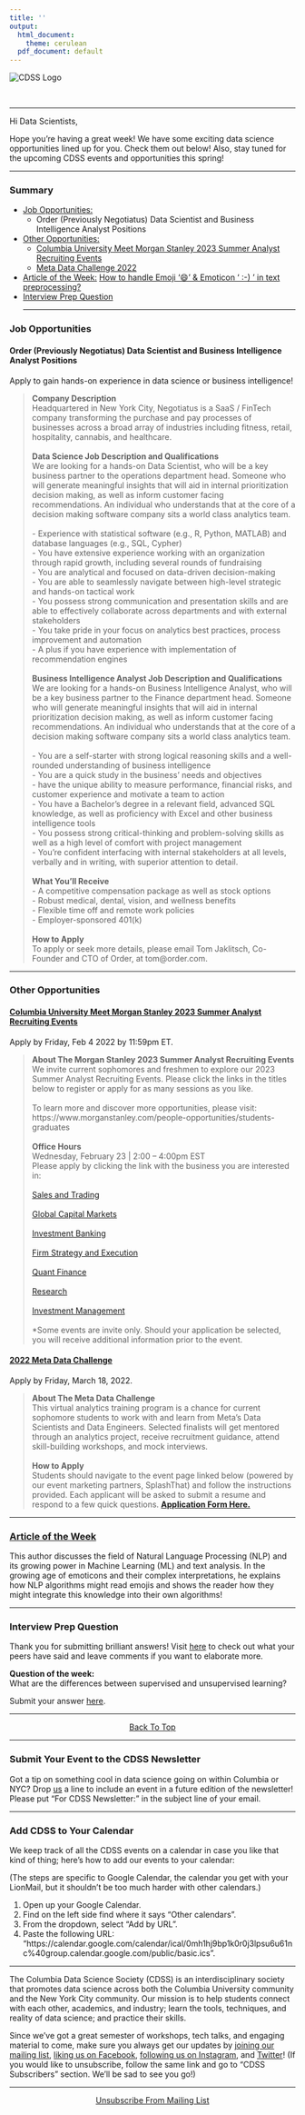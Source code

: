 ```yaml
---
title: ''
output:
  html_document:
    theme: cerulean
  pdf_document: default
---
```

<!--
Attachments: Cornerstone, Viacom, NY Feds
-->

<!-- Don't copy directly from R markdown; click "open in browser" and copy the HTML. Center image, unsubscribe, back to top -->

<style>
table {
  width: 600px !important;
}
.superscript {vertical-align:super; font-size:60%}

.anchor, .anchor:hover {
  text-decoration: inherit; 
  font-style: inherit; 
  color: inherit; 
  text-decoration: none
}

blockquote > p {
  font-size: 14px;
}

blockquote li {
  font-size: 14px;
}

.center-me {
  position: absolute;
  left: 50%;
  transform: translate(-50%, 0);
}

a {
  text-decoration: underline;
}

</style>

<a name="top" class="anchor"><img style="display: block; margin-left: auto; margin-right: auto" alt="CDSS Logo" src="http://bit.ly/CDSSLogo"></a>

<br>

<hr>

<!-- CDSS Newsletter: CDSS T-Shirts, Cognitive Computing in Finance -->

Hi Data Scientists,

Hope you're having a great week! We have some exciting data science opportunities lined up for you. Check them out below! Also, stay tuned for the upcoming CDSS events and opportunities this spring!

<hr>

### Summary
* <a href="#jobs">Job Opportunities:</a>
    + Order (Previously Negotiatus) Data Scientist and Business Intelligence Analyst Positions
    
* <a href="#other">Other Opportunities:</a>
    + [Columbia University Meet Morgan Stanley 2023 Summer Analyst Recruiting Events](https://www.morganstanley.com/people-opportunities/students-graduates)
    + [Meta Data Challenge 2022](https://metadatachallenge2022.splashthat.com/)
    
* <a href="#aotw"> Article of the Week:</a> [How to handle Emoji ‘😄’ & Emoticon ‘ :-) ’ in text preprocessing?](https://medium.com/geekculture/text-preprocessing-how-to-handle-emoji-emoticon-641bbfa6e9e7)
* <a href="#interview"> Interview Prep Question</a>
<hr> 

### <a name="jobs" class="anchor">Job Opportunities</a>

#### Order (Previously Negotiatus) Data Scientist and Business Intelligence Analyst Positions

Apply to gain hands-on experience in data science or business intelligence!

>
**Company Description ** <br>
Headquartered in New York City, Negotiatus is a SaaS / FinTech company transforming the purchase and pay processes of businesses across a broad array of industries including fitness, retail, hospitality, cannabis, and healthcare.<br><br>
**Data Science Job Description and Qualifications**<br>
We are looking for a hands-on Data Scientist, who will be a key business partner to the operations department head.  Someone who will generate meaningful insights that will aid in internal prioritization decision making, as well as inform customer facing recommendations. An individual who understands that at the core of a decision making software company sits a world class analytics team.<br><br>
- Experience with statistical software (e.g., R, Python, MATLAB) and database languages (e.g., SQL, Cypher)<br>
- You have extensive experience working with an organization through rapid growth, including several rounds of fundraising<br>
- You are analytical and focused on data-driven decision-making<br>
- You are able to seamlessly navigate between high-level strategic and hands-on tactical work<br>
- You possess strong communication and presentation skills and are able to effectively collaborate across departments and with external stakeholders<br>
- You take pride in your focus on analytics best practices, process improvement and automation<br>
- A plus if you have experience with implementation of recommendation engines<br> <br>
**Business Intelligence Analyst Job Description and Qualifications**<br>
We are looking for a hands-on Business Intelligence Analyst, who will be a key business partner to the Finance department head.  Someone who will generate meaningful insights that will aid in internal prioritization decision making, as well as inform customer facing recommendations. An individual who understands that at the core of a decision making software company sits a world class analytics team.<br><br>
- You are a self-starter with strong logical reasoning skills and a well-rounded understanding of business intelligence<br>
- You are a quick study in the business’ needs and objectives<br>
-  have the unique ability to measure performance, financial risks, and customer experience and motivate a team to action<br>
- You have a Bachelor's degree in a relevant field, advanced SQL knowledge, as well as proficiency with Excel and other business intelligence tools<br>
- You possess strong critical-thinking and problem-solving skills as well as a high level of comfort with project management<br>
- You’re confident interfacing with internal stakeholders at all levels, verbally and in writing, with superior attention to detail.<br><br>
**What You’ll Receive**<br>
- A competitive compensation package as well as stock options<br>
- Robust medical, dental, vision, and wellness benefits<br>
- Flexible time off and remote work policies<br>
- Employer-sponsored 401(k)<br><br>
**How to Apply**<br>
To apply or seek more details, please email Tom Jaklitsch, Co-Founder and CTO of Order, at tom@order.com.

<hr>

### <a name="other" class="anchor">Other Opportunities</a>

#### [Columbia University Meet Morgan Stanley 2023 Summer Analyst Recruiting Events](https://www.morganstanley.com/people-opportunities/students-graduates)

Apply by Friday, Feb 4 2022 by 11:59pm ET.

>
**About The Morgan Stanley 2023 Summer Analyst Recruiting Events**<br>
We invite current sophomores and freshmen to explore our 2023 Summer Analyst Recruiting Events. Please click the links in the titles below to register or apply for as many sessions as you like.<br><br>
To learn more and discover more opportunities, please visit:
https://www.morganstanley.com/people-opportunities/students-graduates <br><br>
**Office Hours **<br>
Wednesday, February 23 | 2:00 – 4:00pm EST<br>
Please apply by clicking the link with the business you are interested in: <br><br>
[Sales and Trading](https://morganstanley.tal.net/vx/brand-2/candidate/so/pm/1/pl/2/opp/12660-Sales-Trading-Coffee-Chats-at-Columbia-University/en-GB)<br><br>
[Global Capital Markets](https://morganstanley.tal.net/vx/lang-en-GB/candidate/postings/8569)<br><br>
[Investment Banking](https://morganstanley.tal.net/vx/lang-en-GB/candidate/postings/8551)<br><br>
[Firm Strategy and Execution](https://morganstanley.tal.net/vx/lang-en-GB/candidate/postings/8598)<br><br>
[Quant Finance](https://morganstanley.tal.net/vx/brand-2/candidate/so/pm/1/pl/2/opp/12629-Quantitative-Finance-Coffee-Chats-at-Columbia-University/en-GB)<br><br>
[Research](https://morganstanley.tal.net/vx/brand-2/candidate/so/pm/1/pl/2/opp/12689-Fixed-Income-Research-Coffee-Chats-at-Columbia/en-GB)<br><br>
[Investment Management](https://morganstanley.tal.net/vx/brand-2/candidate/so/pm/1/pl/2/opp/12729-2022-Investment-Management-Columbia-Coffee-Chats/en-GB)<br><br>
*Some events are invite only. Should your application be selected, you will receive additional information prior to the event.

#### [2022 Meta Data Challenge](https://metadatachallenge2022.splashthat.com/)

Apply by Friday, March 18, 2022.

>
**About The Meta Data Challenge**<br>
This virtual analytics training program is a chance for current sophomore students to work with and learn from Meta's Data Scientists and Data Engineers. Selected finalists will get mentored through an analytics project, receive recruitment guidance, attend skill-building workshops, and mock interviews. <br><br>
**How to Apply**<br>
Students should navigate to the event page linked below (powered by our event marketing partners, SplashThat) and follow the instructions provided. Each applicant will be asked to submit a resume and respond to a few quick questions.  [**Application Form Here.**](https://metadatachallenge2022.splashthat.com/)

<hr>

### <a name="aotw" class="anchor">[Article of the Week](https://medium.com/geekculture/text-preprocessing-how-to-handle-emoji-emoticon-641bbfa6e9e7 )</a>

This author discusses the field of Natural Language Processing (NLP) and its growing power in Machine Learning (ML) and text analysis. In the growing age of emoticons and their complex interpretations, he explains how NLP algorithms might read emojis and shows the reader how they might integrate this knowledge into their own algorithms! 

<hr>

### <a name="interview" class="anchor">Interview Prep Question</a>

Thank you for submitting brilliant answers! Visit [here](http://cdssatcu.com/interview-prep/) to check out what your peers have said and leave comments if you want to elaborate more. 

**Question of the week:** <br>
What are the differences between supervised and unsupervised learning?

Submit your answer [here](https://forms.gle/Xg8dcTu5Cii5zrzs5).

<hr>

<a href="#top" class="center-me">Back To Top</a>
<br>
<hr>

### <a name="eventsubmission" class="anchor">Submit Your Event to the CDSS Newsletter

Got a tip on something cool in data science going on within Columbia or NYC? Drop [us](mailto:cdss_executives@columbia.edu) a line to include an event in a future edition of the newsletter! Please put "For CDSS Newsletter:" in the subject line of your email.

<hr>

### <a name="addcalendar" class="anchor">Add CDSS to Your Calendar

We keep track of all the CDSS events on a calendar in case you like that kind of thing; here's how to add our events to your calendar:

(The steps are specific to Google Calendar, the calendar you get with your LionMail, but it shouldn't be too much harder with other calendars.)

1. Open up your Google Calendar.
2. Find on the left side find where it says "Other calendars".
3. From the dropdown, select "Add by URL".
4. Paste the following URL: "https://calendar.google.com/calendar/ical/0mh1hj9bp1k0r0j3lpsu6u61nc%40group.calendar.google.com/public/basic.ics".

<hr>


The Columbia Data Science Society (CDSS) is an interdisciplinary society that promotes data science across both the Columbia University community and the New York City community. Our mission is to help students connect with each other, academics, and industry; learn the tools, techniques, and reality of data science; and practice their skills.

Since we've got a great semester of workshops, tech talks, and engaging material to come, make sure you always get our updates by [joining our mailing list](https://listserv.cuit.columbia.edu/scripts/wa.exe?SUBED1=CDSS), [liking us on Facebook](https://www.facebook.com/cdsscu), [following us on Instagram](https://www.instagram.com/cdss_cu/), and [Twitter](https://twitter.com/DataColumbia)! (If you would like to unsubscribe, follow the same link and go to "CDSS Subscribers" section. We'll be sad to see you go!)


<hr>

<a href="https://listserv.cuit.columbia.edu/scripts/wa.exe?SUBED1=CDSS" class="center-me">Unsubscribe From Mailing List</a>
